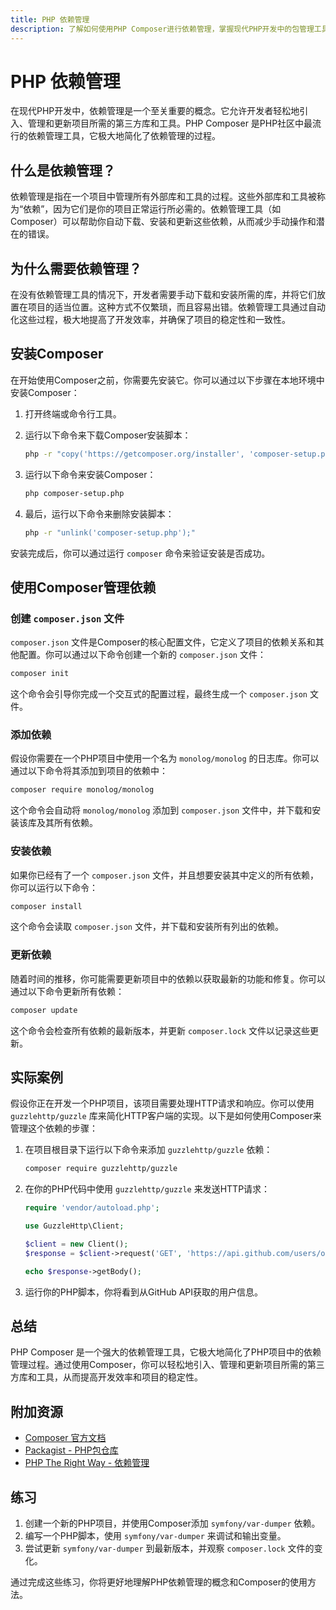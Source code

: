 ```yaml
---
title: PHP 依赖管理
description: 了解如何使用PHP Composer进行依赖管理，掌握现代PHP开发中的包管理工具。
---
```


# PHP 依赖管理

在现代PHP开发中，依赖管理是一个至关重要的概念。它允许开发者轻松地引入、管理和更新项目所需的第三方库和工具。PHP Composer 是PHP社区中最流行的依赖管理工具，它极大地简化了依赖管理的过程。

## 什么是依赖管理？

依赖管理是指在一个项目中管理所有外部库和工具的过程。这些外部库和工具被称为“依赖”，因为它们是你的项目正常运行所必需的。依赖管理工具（如Composer）可以帮助你自动下载、安装和更新这些依赖，从而减少手动操作和潜在的错误。

## 为什么需要依赖管理？

在没有依赖管理工具的情况下，开发者需要手动下载和安装所需的库，并将它们放置在项目的适当位置。这种方式不仅繁琐，而且容易出错。依赖管理工具通过自动化这些过程，极大地提高了开发效率，并确保了项目的稳定性和一致性。

## 安装Composer

在开始使用Composer之前，你需要先安装它。你可以通过以下步骤在本地环境中安装Composer：

1. 打开终端或命令行工具。
2. 运行以下命令来下载Composer安装脚本：

   ```bash
   php -r "copy('https://getcomposer.org/installer', 'composer-setup.php');"
   ```

3. 运行以下命令来安装Composer：

   ```bash
   php composer-setup.php
   ```

4. 最后，运行以下命令来删除安装脚本：

   ```bash
   php -r "unlink('composer-setup.php');"
   ```

安装完成后，你可以通过运行 `composer` 命令来验证安装是否成功。

## 使用Composer管理依赖

### 创建 `composer.json` 文件

`composer.json` 文件是Composer的核心配置文件，它定义了项目的依赖关系和其他配置。你可以通过以下命令创建一个新的 `composer.json` 文件：

```bash
composer init
```

这个命令会引导你完成一个交互式的配置过程，最终生成一个 `composer.json` 文件。

### 添加依赖

假设你需要在一个PHP项目中使用一个名为 `monolog/monolog` 的日志库。你可以通过以下命令将其添加到项目的依赖中：

```bash
composer require monolog/monolog
```

这个命令会自动将 `monolog/monolog` 添加到 `composer.json` 文件中，并下载和安装该库及其所有依赖。

### 安装依赖

如果你已经有了一个 `composer.json` 文件，并且想要安装其中定义的所有依赖，你可以运行以下命令：

```bash
composer install
```

这个命令会读取 `composer.json` 文件，并下载和安装所有列出的依赖。

### 更新依赖

随着时间的推移，你可能需要更新项目中的依赖以获取最新的功能和修复。你可以通过以下命令更新所有依赖：

```bash
composer update
```

这个命令会检查所有依赖的最新版本，并更新 `composer.lock` 文件以记录这些更新。

## 实际案例

假设你正在开发一个PHP项目，该项目需要处理HTTP请求和响应。你可以使用 `guzzlehttp/guzzle` 库来简化HTTP客户端的实现。以下是如何使用Composer来管理这个依赖的步骤：

1. 在项目根目录下运行以下命令来添加 `guzzlehttp/guzzle` 依赖：

   ```bash
   composer require guzzlehttp/guzzle
   ```

2. 在你的PHP代码中使用 `guzzlehttp/guzzle` 来发送HTTP请求：

   ```php
   require 'vendor/autoload.php';

   use GuzzleHttp\Client;

   $client = new Client();
   $response = $client->request('GET', 'https://api.github.com/users/octocat');

   echo $response->getBody();
   ```

3. 运行你的PHP脚本，你将看到从GitHub API获取的用户信息。

## 总结

PHP Composer 是一个强大的依赖管理工具，它极大地简化了PHP项目中的依赖管理过程。通过使用Composer，你可以轻松地引入、管理和更新项目所需的第三方库和工具，从而提高开发效率和项目的稳定性。

## 附加资源

- [Composer 官方文档](https://getcomposer.org/doc/)
- [Packagist - PHP包仓库](https://packagist.org/)
- [PHP The Right Way - 依赖管理](https://phptherightway.com/#dependency_management)

## 练习

1. 创建一个新的PHP项目，并使用Composer添加 `symfony/var-dumper` 依赖。
2. 编写一个PHP脚本，使用 `symfony/var-dumper` 来调试和输出变量。
3. 尝试更新 `symfony/var-dumper` 到最新版本，并观察 `composer.lock` 文件的变化。

通过完成这些练习，你将更好地理解PHP依赖管理的概念和Composer的使用方法。